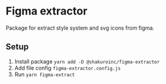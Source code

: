 # Figma extractor

Package for extract style system and svg icons from figma.

## Setup

1. Install package `yarn add -D @shakuroinc/figma-extractor`
2. Add file config `figma-extractor.config.js`
3. Run `yarn figma-extract`
